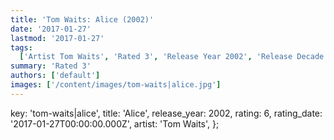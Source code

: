 ```yaml
---
title: 'Tom Waits: Alice (2002)'
date: '2017-01-27'
lastmod: '2017-01-27'
tags:
  ['Artist Tom Waits', 'Rated 3', 'Release Year 2002', 'Release Decade 2000']
summary: 'Rated 3'
authors: ['default']
images: ['/content/images/tom-waits|alice.jpg']
---
```


  key: 'tom-waits|alice',
  title: 'Alice',
  release_year: 2002,
  rating: 6,
  rating_date: '2017-01-27T00:00:00.000Z',
  artist: 'Tom Waits',
};

<MusicRating data={data} />
